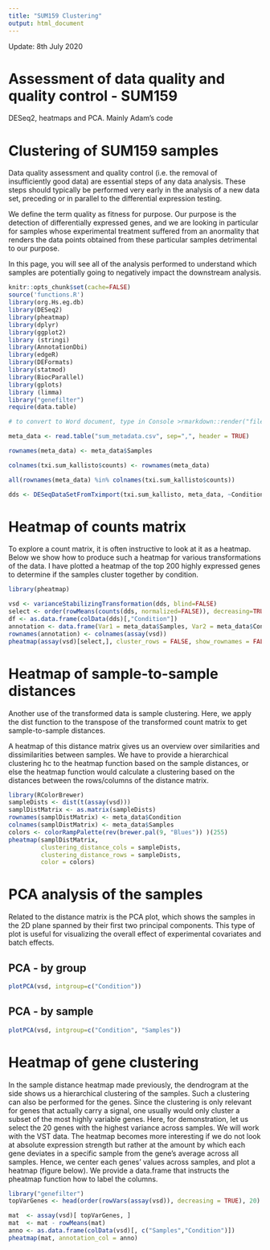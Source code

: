 ```yaml
---
title: "SUM159 Clustering"
output: html_document
---
```

Update: 8th July 2020

# Assessment of data quality and quality control - SUM159
DESeq2, heatmaps and PCA. Mainly Adam's code 

# Clustering of SUM159 samples

Data quality assessment and quality control (i.e. the removal of insufficiently good data) are essential steps of any data analysis. These steps should typically be performed very early in the analysis of a new data set, preceding or in parallel to the differential expression testing.

We define the term quality as fitness for purpose. Our purpose is the detection of differentially expressed genes, and we are looking in particular for samples whose experimental treatment suffered from an anormality that renders the data points obtained from these particular samples detrimental to our purpose.

In this page, you will see all of the analysis performed to understand which samples are potentially going to negatively impact the downstream analysis.

```r
knitr::opts_chunk$set(cache=FALSE)
source('functions.R')
library(org.Hs.eg.db)
library(DESeq2)
library(pheatmap)
library(dplyr)
library(ggplot2)
library (stringi)
library(AnnotationDbi)
library(edgeR)
library(DEFormats)
library(statmod)
library(BiocParallel)
library(gplots)
library (limma)
library("genefilter")
require(data.table)

# to convert to Word document, type in Console >rmarkdown::render("file_name.Rmd")
```


```r

meta_data <- read.table("sum_metadata.csv", sep=",", header = TRUE)

rownames(meta_data) <- meta_data$Samples

colnames(txi.sum_kallisto$counts) <- rownames(meta_data)

all(rownames(meta_data) %in% colnames(txi.sum_kallisto$counts))


```

```r

dds <- DESeqDataSetFromTximport(txi.sum_kallisto, meta_data, ~Condition)


```

# Heatmap of counts matrix

To explore a count matrix, it is often instructive to look at it as a heatmap. Below we show how to produce such a heatmap for various transformations of the data. I have plotted a heatmap of the top 200 highly expressed genes to determine if the samples cluster together by condition.

```r
library(pheatmap)

vsd <- varianceStabilizingTransformation(dds, blind=FALSE)
select <- order(rowMeans(counts(dds, normalized=FALSE)), decreasing=TRUE)[1:200]
df <- as.data.frame(colData(dds)[,"Condition"])
annotation <- data.frame(Var1 = meta_data$Samples, Var2 = meta_data$Condition)
rownames(annotation) <- colnames(assay(vsd))
pheatmap(assay(vsd)[select,], cluster_rows = FALSE, show_rownames = FALSE, cluster_cols = TRUE, annotation =annotation)
```


# Heatmap of sample-to-sample distances

Another use of the transformed data is sample clustering. Here, we apply the dist function to the transpose of the transformed count matrix to get sample-to-sample distances.

A heatmap of this distance matrix gives us an overview over similarities and dissimilarities between samples. We have to provide a hierarchical clustering hc to the heatmap function based on the sample distances, or else the heatmap function would calculate a clustering based on the distances between the rows/columns of the distance matrix.

```r
library(RColorBrewer)
sampleDists <- dist(t(assay(vsd)))
samplDistMatrix <- as.matrix(sampleDists)
rownames(samplDistMatrix) <- meta_data$Condition
colnames(samplDistMatrix) <- meta_data$Samples
colors <- colorRampPalette(rev(brewer.pal(9, "Blues")) )(255)
pheatmap(samplDistMatrix, 
         clustering_distance_cols = sampleDists, 
         clustering_distance_rows = sampleDists,
         color = colors)
```


# PCA analysis of the samples {.tabset .tabset-fade}

Related to the distance matrix is the PCA plot, which shows the samples in the 2D plane spanned by their first two principal components. This type of plot is useful for visualizing the overall effect of experimental covariates and batch effects.


## PCA - by group

```r
plotPCA(vsd, intgroup=c("Condition"))

```
## PCA - by sample

```r
plotPCA(vsd, intgroup=c("Condition", "Samples"))

```


# Heatmap of gene clustering
In the sample distance heatmap made previously, the dendrogram at the side shows us a hierarchical clustering of the samples. Such a clustering can also be performed for the genes. Since the clustering is only relevant for genes that actually carry a signal, one usually would only cluster a subset of the most highly variable genes. Here, for demonstration, let us select the 20 genes with the highest variance across samples. We will work with the VST data. The heatmap becomes more interesting if we do not look at absolute expression strength but rather at the amount by which each gene deviates in a specific sample from the gene’s average across all samples. Hence, we center each genes’ values across samples, and plot a heatmap (figure below). We provide a data.frame that instructs the pheatmap function how to label the columns.

```r

library("genefilter")
topVarGenes <- head(order(rowVars(assay(vsd)), decreasing = TRUE), 20)

mat  <- assay(vsd)[ topVarGenes, ]
mat  <- mat - rowMeans(mat)
anno <- as.data.frame(colData(vsd)[, c("Samples","Condition")])
pheatmap(mat, annotation_col = anno)

```
